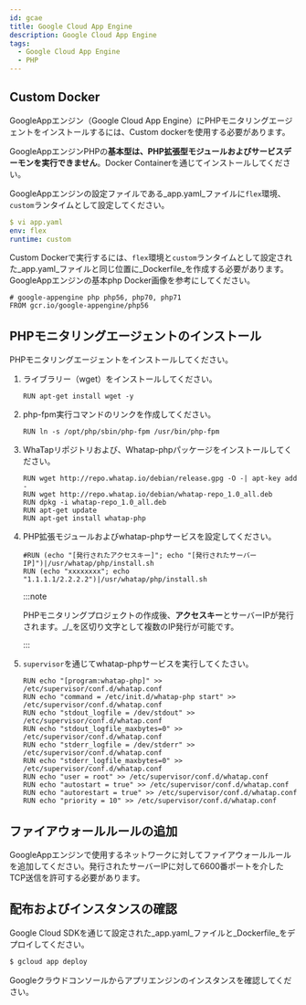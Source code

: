 ```yaml
---
id: gcae
title: Google Cloud App Engine
description: Google Cloud App Engine
tags:
  - Google Cloud App Engine
  - PHP
---
```


## Custom Docker

GoogleAppエンジン（Google Cloud App Engine）にPHPモニタリングエージェントをインストールするには、Custom dockerを使用する必要があります。 

GoogleAppエンジンPHPの**基本型は、PHP拡張型モジュールおよびサービスデーモンを実行できません**。Docker Containerを通じてインストールしてください。 

GoogleAppエンジンの設定ファイルである_app.yaml_ファイルに`flex`環境、`custom`ランタイムとして設定してください。

```yaml title=SH
$ vi app.yaml
env: flex
runtime: custom
```

Custom Dockerで実行するには、`flex`環境と`custom`ランタイムとして設定された_app.yaml_ファイルと同じ位置に_Dockerfile_を作成する必要があります。GoogleAppエンジンの基本php Docker画像を参考にしてください。

```docker title=Docker
# google-appengine php php56, php70, php71
FROM gcr.io/google-appengine/php56
```

## PHPモニタリングエージェントのインストール

PHPモニタリングエージェントをインストールしてください。

1.  ライブラリー（wget）をインストールしてください。

    ```docker
    RUN apt-get install wget -y
    ```

2.  php-fpm実行コマンドのリンクを作成してください。

    ```docker
    RUN ln -s /opt/php/sbin/php-fpm /usr/bin/php-fpm
    ```

3.  WhaTapリポジトリおよび、Whatap-phpパッケージをインストールしてください。

    ```docker
    RUN wget http://repo.whatap.io/debian/release.gpg -O -| apt-key add -
    RUN wget http://repo.whatap.io/debian/whatap-repo_1.0_all.deb
    RUN dpkg -i whatap-repo_1.0_all.deb
    RUN apt-get update
    RUN apt-get install whatap-php
    ```

4.  PHP拡張モジュールおよびwhatap-phpサービスを設定してください。

    ```docker
    #RUN (echo "[発行されたアクセスキー]"; echo "[発行されたサーバーIP]")|/usr/whatap/php/install.sh
    RUN (echo "xxxxxxxx"; echo "1.1.1.1/2.2.2.2")|/usr/whatap/php/install.sh
    ```

    :::note

    PHPモニタリングプロジェクトの作成後、**アクセスキー**とサーバーIPが発行されます。_/_を区切り文字として複数のIP発行が可能です。

    :::

5.  `supervisor`を通じてwhatap-phpサービスを実行してくたさい。

    ```docker
    RUN echo "[program:whatap-php]" >> /etc/supervisor/conf.d/whatap.conf
    RUN echo "command = /etc/init.d/whatap-php start" >> /etc/supervisor/conf.d/whatap.conf
    RUN echo "stdout_logfile = /dev/stdout" >> /etc/supervisor/conf.d/whatap.conf
    RUN echo "stdout_logfile_maxbytes=0" >> /etc/supervisor/conf.d/whatap.conf
    RUN echo "stderr_logfile = /dev/stderr" >> /etc/supervisor/conf.d/whatap.conf
    RUN echo "stderr_logfile_maxbytes=0" >> /etc/supervisor/conf.d/whatap.conf
    RUN echo "user = root" >> /etc/supervisor/conf.d/whatap.conf
    RUN echo "autostart = true" >> /etc/supervisor/conf.d/whatap.conf
    RUN echo "autorestart = true" >> /etc/supervisor/conf.d/whatap.conf
    RUN echo "priority = 10" >> /etc/supervisor/conf.d/whatap.conf
    ```

## ファイアウォールルールの追加

GoogleAppエンジンで使用するネットワークに対してファイアウォールルールを追加してください。発行されたサーバーIPに対して6600番ポートを介したTCP送信を許可する必要があります。

## 配布およびインスタンスの確認

Google Cloud SDKを通じて設定された_app.yaml_ファイルと_Dockerfile_をデプロイしてください。

```bash title=SH
$ gcloud app deploy
```

Googleクラウドコンソールからアプリエンジンのインスタンスを確認してください。

<!-- 

방화벽 규칙 추가 

![gae_firewall](https://img.whatap.io/media/agent_php/install/tinified/gae_firewall.png)
![gae_firewall_detail](https://img.whatap.io/media/agent_php/install/tinified/gae_firewall_detail.png)

앱 엔진 생성 인스턴스 확인

![gae_instance](https://img.whatap.io/media/agent_php/install/tinified/gae_instance.png)

-->
